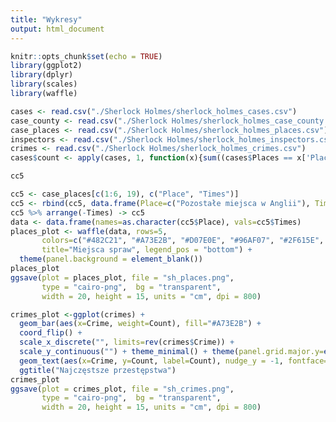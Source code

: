 ```yaml
---
title: "Wykresy"
output: html_document
---
```


```r
knitr::opts_chunk$set(echo = TRUE)
library(ggplot2)
library(dplyr)
library(scales)
library(waffle)
```

```r
cases <- read.csv("./Sherlock Holmes/sherlock_holmes_cases.csv")
case_county <- read.csv("./Sherlock Holmes/sherlock_holmes_case_county.csv")
case_places <- read.csv("./Sherlock Holmes/sherlock_holmes_places.csv")
inspectors <- read.csv("./Sherlock Holmes/sherlock_holmes_inspectors.csv")
crimes <- read.csv("./Sherlock Holmes/sherlock_holmes_crimes.csv")
cases$count <- apply(cases, 1, function(x){sum((cases$Places == x['Places']) & (cases$Year == x['Year']))})
```

```r
cc5
```

```r
cc5 <- case_places[c(1:6, 19), c("Place", "Times")]
cc5 <- rbind(cc5, data.frame(Place=c("Pozostałe miejsca w Anglii"), Times=c(sum(case_county[-c(1:6,19),"Times"]))))
cc5 %>% arrange(-Times) -> cc5
data <- data.frame(names=as.character(cc5$Place), vals=cc5$Times)
places_plot <- waffle(data, rows=5, 
       colors=c("#482C21", "#A73E2B", "#D07E0E", "#96AF07", "#2F615E", "#89757A", "#EAC761", "#7D7769"),
       title="Miejsca spraw", legend_pos = "bottom") +
  theme(panel.background = element_blank())
places_plot
ggsave(plot = places_plot, file = "sh_places.png", 
       type = "cairo-png",  bg = "transparent",
       width = 20, height = 15, units = "cm", dpi = 800)
```

```r
crimes_plot <-ggplot(crimes) +
  geom_bar(aes(x=Crime, weight=Count), fill="#A73E2B") + 
  coord_flip() +
  scale_x_discrete("", limits=rev(crimes$Crime)) +
  scale_y_continuous("") + theme_minimal() + theme(panel.grid.major.y=element_blank(), text=element_text(size=20, colour = "#002A15")) +
  geom_text(aes(x=Crime, y=Count, label=Count), nudge_y = -1, fontface="bold", colour="white", size=5) +
  ggtitle("Najczęstsze przestępstwa")
crimes_plot
ggsave(plot = crimes_plot, file = "sh_crimes.png", 
       type = "cairo-png",  bg = "transparent",
       width = 20, height = 15, units = "cm", dpi = 800)
```
